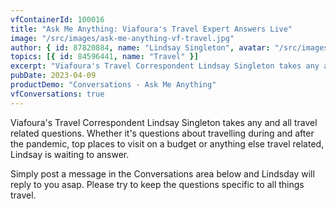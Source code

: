 ```yaml
---
vfContainerId: 100016
title: "Ask Me Anything: Viafoura's Travel Expert Answers Live"
image: "/src/images/ask-me-anything-vf-travel.jpg"
author: { id: 87820884, name: "Lindsay Singleton", avatar: "/src/images/LindsaySingleton.jpg" }
topics: [{ id: 84596441, name: "Travel" }]
excerpt: "Viafoura's Travel Correspondent Lindsay Singleton takes any and all travel related questions. Join the conversation now!"
pubDate: 2023-04-09
productDemo: "Conversations - Ask Me Anything"
vfConversations: true
---
```


Viafoura's Travel Correspondent Lindsay Singleton takes any and all travel related questions. Whether it's questions about travelling during and after the pandemic, top places to visit on a budget or anything else travel related, Lindsay is waiting to answer.

Simply post a message in the Conversations area below and Lindsday will reply to you asap. Please try to keep the questions specific to all things travel.

